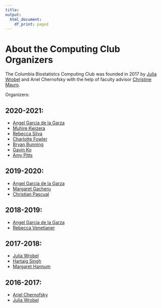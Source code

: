 ```yaml
---
title:
output:
  html_document:
    df_print: paged
---
```


<h1> About the Computing Club Organizers </h1>

The Columbia Biostatistcs Computing Club was founded in 2017 by [Julia Wrobel](http://juliawrobel.com/) and Ariel Chernofsky with the help of faculty advisor [Christine Mauro](http://christinemauro.com/).

Organizers:

## 2020-2021:

- [Angel Garcia de la Garza](https://www.linkedin.com/in/angel-garcia-de-la-garza/)
- [Muhire Kwizera](https://www.linkedin.com/in/muhire-honorine-kwizera-96253583/) 
- [Rebecca Silva](https://www.linkedin.com/in/rebecca-silva-2298a5134/) 
- [Charlotte Fowler](https://www.linkedin.com/in/charlotte-fowler-2a86b71a0/)
- [Bryan Bunning](https://www.linkedin.com/in/bryan-bunning/) 
- [Gavin Ko](https://www.linkedin.com/in/gavin-ko-718801179/) 
- [Amy Pitts](http://linkedin.com/in/amy-pitts-102423129)


## 2019-2020:

- [Angel Garcia de la Garza](https://www.linkedin.com/in/angel-garcia-de-la-garza/)
- [Margaret Gacheru]()
- [Christian Pascual](https://www.linkedin.com/in/cbpascual/)

## 2018-2019:

- [Angel Garcia de la Garza](https://www.linkedin.com/in/angel-garcia-de-la-garza/)
- [Rebecca Venetianer](https://www.linkedin.com/in/rebeccavenetianer/)

## 2017-2018:

- [Julia Wrobel](https://www.linkedin.com/in/julia-wrobel-bb040431/)
- [Hartaig Singh](https://www.linkedin.com/in/hartaig-singh-90227b127/)
- [Margaret Hannum](https://www.mskcc.org/profile/margaret-hannum)

## 2016-2017:

- [Ariel Chernofsky](https://www.linkedin.com/in/ariel-chernofsky-16ab2b70/)
- [Julia Wrobel](https://www.linkedin.com/in/julia-wrobel-bb040431/)
